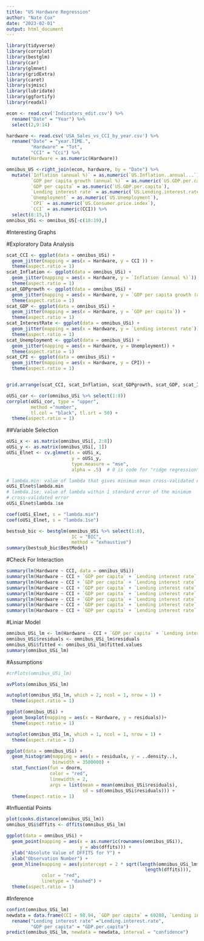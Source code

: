 ```yaml
---
title: "US Hardware Regression"
author: "Nate Cox"
date: "2023-02-01"
output: html_document
---
```


```r
library(tidyverse)
library(corrplot)  
library(bestglm)  
library(car) 
library(glmnet)
library(gridExtra)
library(caret)
library(sjmisc)
library(lubridate)
library(ggfortify)
library(readxl)
```


```r
econ <- read.csv('Indicators_edit.csv') %>%
  rename("Date" = "Year") %>%
  select(2,9:14)

hardware <- read.csv('USA_Sales_vs_CCI_by_year.csv') %>%
  rename("Date" = "year.TIME.",
         "Hardware" = "Tot",
         "CCI" = "Cci") %>%
  mutate(Hardware = as.numeric(Hardware)) 

omnibus_US <-right_join(econ, hardware, by = "Date") %>%
  mutate(`Inflation (annual %)` = as.numeric(`US.Inflation..annual...`),
         `GDP per capita growth (annual %)` = as.numeric(`US.GDP.per.capita.growth..annual...`),
         `GDP per capita` = as.numeric(`US.GDP.per.capita`),
         `Lending interest rate` = as.numeric(`US.Lending.interest.rate....`),
         `Unemployment` = as.numeric(`US.Unemployment`),
         `CPI` = as.numeric(`US.Consumer.price.index`),
         `CCI` = as.numeric(CCI)) %>%
  select(8:15,1)
omnibus_USi <- omnibus_US[-c(18:19),] 
```
#Interesting Graphs


#Exploratory Data Analysis 
```r
scat_CCI <- ggplot(data = omnibus_USi) +
  geom_jitter(mapping = aes(x = Hardware, y = CCI )) +
  theme(aspect.ratio = 1)
scat_Inflation <- ggplot(data = omnibus_USi) +
  geom_jitter(mapping = aes(x = Hardware, y = `Inflation (annual %)`)) +
  theme(aspect.ratio = 1)
scat_GDPgrowth <- ggplot(data = omnibus_USi) +
  geom_jitter(mapping = aes(x = Hardware, y = `GDP per capita growth (annual %)`)) +
  theme(aspect.ratio = 1)
scat_GDP <- ggplot(data = omnibus_USi) +
  geom_jitter(mapping = aes(x = Hardware, y = `GDP per capita`)) +
  theme(aspect.ratio = 1)
scat_InterestRate <- ggplot(data = omnibus_USi) +
  geom_jitter(mapping = aes(x = Hardware, y = `Lending interest rate`)) +
  theme(aspect.ratio = 1)
scat_Unemployment <- ggplot(data = omnibus_USi) +
  geom_jitter(mapping = aes(x = Hardware, y = Unemployment)) +
  theme(aspect.ratio = 1)
scat_CPI <- ggplot(data = omnibus_USi) +
  geom_jitter(mapping = aes(x = Hardware, y = CPI)) +
  theme(aspect.ratio = 1)


grid.arrange(scat_CCI, scat_Inflation, scat_GDPgrowth, scat_GDP, scat_InterestRate, scat_Unemployment, scat_CPI, ncol =4)
```
```r
oUSi_cor <- cor(omnibus_USi %>% select(1:8))
corrplot(oUSi_cor, type = "upper",
         method ="number",
         tl.col = "black", tl.srt = 50) +
  theme(aspect.ratio = 1)
```
##Variable Selection
```r
oUSi_x <- as.matrix(omnibus_USi[, 2:8])
oUSi_y <- as.matrix(omnibus_USi[, 1])
oUSi_Elnet <- cv.glmnet(x = oUSi_x,
                        y = oUSi_y, 
                        type.measure = "mse", 
                        alpha = .5)  # 0 is code for "ridge regression"

# lambda.min: value of lambda that gives minimum mean cross-validated error
oUSi_Elnet$lambda.min
# lambda.1se: value of lambda within 1 standard error of the minimum 
# cross-validated error
oUSi_Elnet$lambda.1se

coef(oUSi_Elnet, s = "lambda.min")
coef(oUSi_Elnet, s = "lambda.1se")

bestsub_bic <- bestglm(omnibus_USi %>% select(1:8),
                        IC = "BIC",
                        method = "exhaustive")
summary(bestsub_bic$BestModel)
```
#Check For Interaction
```r
summary(lm(Hardware ~ CCI, data = omnibus_USi))
summary(lm(Hardware ~ CCI + `GDP per capita` + `Lending interest rate`, data = omnibus_USi))
summary(lm(Hardware ~ CCI + `GDP per capita` + `Lending interest rate` + CCI:`GDP per capita`, data = omnibus_USi))
summary(lm(Hardware ~ CCI + `GDP per capita` + `Lending interest rate` + CCI:`Lending interest rate`, data = omnibus_USi))
summary(lm(Hardware ~ CCI + `GDP per capita` + `Lending interest rate` + `GDP per capita`:`Lending interest rate`, data = omnibus_USi))
summary(lm(Hardware ~ CCI + `GDP per capita` + `Lending interest rate` + `GDP per capita`:`Lending interest rate` + CCI:`GDP per capita`, data = omnibus_USi))
summary(lm(Hardware ~ CCI + `GDP per capita` + `Lending interest rate` + CCI:`GDP per capita`:`Lending interest rate`, data = omnibus_USi))
summary(lm(Hardware ~ CCI + `GDP per capita` + `Lending interest rate` + CCI:`GDP per capita` + CCI:`GDP per capita`:`Lending interest rate`, data = omnibus_USi))
```
#Liniar Model
```r
omnibus_USi_lm <- lm(Hardware ~ CCI + `GDP per capita` + `Lending interest rate` + CCI:`GDP per capita`, data = omnibus_USi)
omnibus_USi$residuals <- omnibus_USi_lm$residuals
omnibus_USi$fitted <- omnibus_USi_lm$fitted.values
summary(omnibus_USi_lm)
```

#Assumptions
```r
#crPlots(omnibus_USi_lm)

avPlots(omnibus_USi_lm)

autoplot(omnibus_USi_lm, which = 2, ncol = 1, nrow = 1) + 
  theme(aspect.ratio = 1)

ggplot(omnibus_USi) + 
  geom_boxplot(mapping = aes(x = Hardware, y = residuals))+ 
  theme(aspect.ratio = 1)

autoplot(omnibus_USi_lm, which = 1, ncol = 1, nrow = 1) +
  theme(aspect.ratio = 1)

ggplot(data = omnibus_USi) + 
  geom_histogram(mapping = aes(x = residuals, y = ..density..), 
                 binwidth = 3500000) +
  stat_function(fun = dnorm, 
                color = "red", 
                linewidth = 2,
                args = list(mean = mean(omnibus_USi$residuals), 
                            sd = sd(omnibus_USi$residuals))) +
  theme(aspect.ratio = 1)
```

#Influential Points
```r
plot(cooks.distance(omnibus_USi_lm))
omnibus_USi$dffits <- dffits(omnibus_USi_lm)

ggplot(data = omnibus_USi) + 
  geom_point(mapping = aes(x = as.numeric(rownames(omnibus_USi)), 
                           y = abs(dffits))) +
  ylab("Absolute Value of DFFITS for Y") +
  xlab("Observation Number") +
  geom_hline(mapping = aes(yintercept = 2 * sqrt(length(omnibus_USi_lm$coefficients) /
                                                   length(dffits))),
             color = "red", 
             linetype = "dashed") +
  theme(aspect.ratio = 1)
```
#Inference
```r
confint(omnibus_USi_lm)
newdata = data.frame(CCI = 98.94, `GDP per capita` = 69288, `Lending interest rate`= 3.25) %>%
  rename("Lending interest rate" ="Lending.interest.rate",
         "GDP per capita" = "GDP.per.capita")
predict(omnibus_USi_lm, newdata = newdata, interval = "confidence")
```


